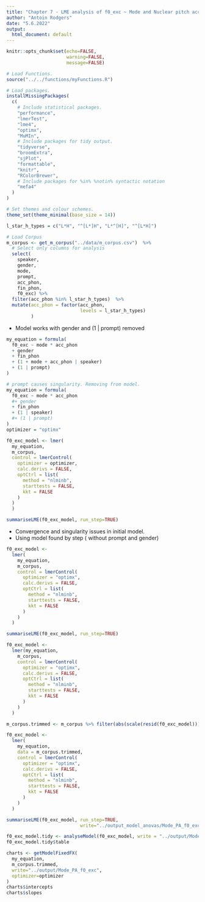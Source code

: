 ```yaml
---
title: "Chapter 7 - LME analysis of f0_exc ~ Mode and Nuclear pitch accents: "
author: "Antoin Rodgers"
date: "5.6.2022"
output:
  html_document: default
---
```


```r
knitr::opts_chunk$set(echo=FALSE,
                      warning=FALSE,
                      message=FALSE)

# Load Functions.
source("../../functions/myFunctions.R") 

# Load packages.
installMissingPackages(
  c(
    # Include statistical packages.
    "performance",
    "lmerTest",
    "lme4",
    "optimx",
    "MuMIn",
    # Include packages for tidy output.
    "tidyverse",
    "broomExtra",
    "sjPlot",
    "formattable",
    "knitr",
    "RColorBrewer",
    # Include packages for %in% %notin% syntactic notation
    "mefa4"
  )
)

# Set themes and colour schemes.
theme_set(theme_minimal(base_size = 14))

```

```r
l_star_h_types = c("L*H", "^[L*]H", "L*^[H]", "^[L*H]")

# Load Corpus
m_corpus <- get_m_corpus("../data/m_corpus.csv")  %>%
  # Select only columns for analysis
  select(
    speaker,
    gender,
    mode,
    prompt,
    acc_phon,
    fin_phon,
    f0_exc) %>% 
  filter(acc_phon %in% l_star_h_types)  %>% 
  mutate(acc_phon = factor(acc_phon,
                           levels = l_star_h_types)
         )
```

-  Model works with gender and (1 | prompt) removed
```r
my_equation = formula(
  f0_exc ~ mode * acc_phon
  + gender
  + fin_phon
  + (1 + mode + acc_phon | speaker)
  + (1 | prompt)
)

# prompt causes singularity. Removing from model.
my_equation = formula(
  f0_exc ~ mode * acc_phon
  #+ gender
  + fin_phon
  + (1 | speaker)
  #+ (1 | prompt)
)
optimizer = "optimx"
```

```r

f0_exc_model <- lmer(
  my_equation,
  m_corpus,
  control = lmerControl(
    optimizer = optimizer,
    calc.derivs = FALSE,
    optCtrl = list(
      method = "nlminb",
      starttests = FALSE,
      kkt = FALSE
    )
  )
  )

summariseLME(f0_exc_model, run_step=TRUE) 
```

-  Convergence and singularity issues in initial model.
-  Using model found by step ( without prompt and gender)

```r

f0_exc_model <-
  lmer(
    my_equation,
    m_corpus,
    control = lmerControl(
      optimizer = "optimx",
      calc.derivs = FALSE,
      optCtrl = list(
        method = "nlminb",
        starttests = FALSE,
        kkt = FALSE
      )
    )
  )

summariseLME(f0_exc_model, run_step=TRUE) 

```
```r

f0_exc_model <-
  lmer(my_equation,
    m_corpus,
    control = lmerControl(
      optimizer = "optimx",
      calc.derivs = FALSE,
      optCtrl = list(
        method = "nlminb",
        starttests = FALSE,
        kkt = FALSE
      )
    )
  )

m_corpus.trimmed <- m_corpus %>% filter(abs(scale(resid(f0_exc_model))) <= 3)

f0_exc_model <-
  lmer(
    my_equation,
    data = m_corpus.trimmed,
    control = lmerControl(
      optimizer = "optimx",
      calc.derivs = FALSE,
      optCtrl = list(
        method = "nlminb",
        starttests = FALSE,
        kkt = FALSE
      )
    )
  )

summariseLME(f0_exc_model, run_step=TRUE,
                           write="../output_model_anovas/Mode_PA_f0_exc_anova.csv")

```

```r

f0_exc_model.tidy <- analyseModel(f0_exc_model, write = "../output/Mode_PA_f0_exc")
f0_exc_model.tidy$table

```

```r

charts <- getModelFixedFX(
  my_equation,
  m_corpus.trimmed,
  write="../output/Mode_PA_f0_exc",
  optimizer=optimizer
)
charts$intercepts
charts$slopes


```
